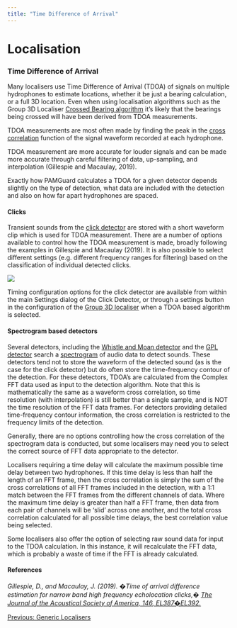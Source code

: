 ```yaml
---
title: "Time Difference of Arrival"
---
```

Localisation
============

### Time Difference of Arrival

Many localisers use Time Difference of Arrival (TDOA) of signals on multiple hydrophones to estimate locations, whether it be just a bearing calculation, or a full 3D location. Even when using localisation algorithms such as the Group 3D Localiser [Crossed Bearing algorithm](../group3d/docs/3dcrossedbearing.html) it's likely that the bearings being crossed will have been derived from TDOA measurements.

TDOA measurements are most often made by finding the peak in the [cross correlation](https://en.wikipedia.org/wiki/Cross-correlation) function of the signal waveform recorded at each hydrophone.

TDOA measurement are more accurate for louder signals and can be made more accurate through careful filtering of data, up-sampling, and interpolation (Gillespie and Macaulay, 2019).

Exactly how PAMGuard calculates a TDOA for a given detector depends slightly on the type of detection, what data are included with the detection and also on how far apart hydrophones are spaced.

#### Clicks

Transient sounds from the [click detector](../../detectors/clickDetectorHelp/docs/ClickDetector_clickDetector.html) are stored with a short waveform clip which is used for TDOA measurement. There are a number of options available to control how the TDOA measurement is made, broadly following the examples in Gillespie and Macaulay (2019). It is also possible to select different settings (e.g. different frequency ranges for filtering) based on the classification of individual detected clicks.

![](./images/clicktdoa.png)

Timing configuration options for the click detector are available from within the main Settings dialog of the Click Detector, or through a settings button in the configuration of the [Group 3D localiser](../group3d/docs/3doverview.html) when a TDOA based algorithm is selected.

#### Spectrogram based detectors

Several detectors, including the [Whistle and Moan detector](../../detectors/whistleMoanHelp/docs/whistleMoan_Overview.html) and the [GPL detector](../../detectors/gpl/docs/gpldetector.html) search a [spectrogram](../../displays/spectrogramDisplayHelp/docs/UserDisplay_Spectrogram.html) of audio data to detect sounds. These detectors tend not to store the waveform of the detected sound (as is the case for the click detector) but do often store the time-frequency contour of the detection. For these detectors, TDOA's are calculated from the Complex FFT data used as input to the detection algorithm. Note that this is mathematically the same as a waveform cross correlation, so time resolution (with interpolation) is still better than a single sample, and is NOT the time resolution of the FFT data frames. For detectors providing detailed time-frequency contour information, the cross correlation is restricted to the frequency limits of the detection.

Generally, there are no options controlling how the cross correlation of the spectrogram data is conducted, but some localisers may need you to select the correct source of FFT data appropriate to the detector.

Localisers requiring a time delay will calculate the maximum possible time delay between two hydrophones. If this time delay is less than half the length of an FFT frame, then the cross correlation is simply the sum of the cross correlations of all FFT frames included in the detection, with a 1:1 match between the FFT frames from the different channels of data. Where the maximum time delay is greater than half a FFT frame, then data from each pair of channels will be 'slid' across one another, and the total cross correlation calculated for all possible time delays, the best correlation value being selected.

Some localisers also offer the option of selecting raw sound data for input to the TDOA calculation. In this instance, it will recalculate the FFT data, which is probably a waste of time if the FFT is already calculated.

  

#### References

_Gillespie, D., and Macaulay, J. (2019). �Time of arrival difference estimation for narrow band high frequency echolocation clicks,� [The Journal of the Acoustical Society of America, 146, EL387�EL392.](https://asa.scitation.org/doi/full/10.1121/1.5129678)_

  
  

[Previous: Generic Localisers](localisation_generic.html)
